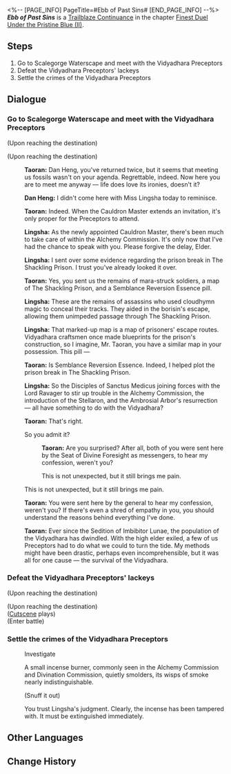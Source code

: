 <%-- [PAGE_INFO]
PageTitle=#Ebb of Past Sins#
[END_PAGE_INFO] --%>
{{Stub|Dialogue.}}
{{Mission Infobox
|id            = 2022307
|title         = 
|image         = Mission Ebb of Past Sins.png{{subst:void|<!--$UPLOAD:<<SpriteOutput/Chronicle/2022307.png>-<Mission Ebb of Past Sins.png>-<Fate's Atlas Images>>-->}}
|type          = Trailblaze Continuance
|event_name    = 
|chapter       = Finest Duel Under the Pristine Blue (II)
|requirements  = [[Trailblaze Continuance]] ''[[Under the Spell]]'' completed
|summary       = In the Scalegorge Waterscape, the tides rise and fall. Lingsha, with the "gift" prepared, arrives alongside Dan Heng to meet the Vidyadhara Preceptors. The deeds of the past and schemes of the present schemes will ultimately be settled one by one.
|characters    = Bailu; Dan Heng; Lingsha; Taoran; Trailblazer
|startLocation = [[The Xianzhou Luofu]] - [[Scalegorge Waterscape]]
|world         = The Xianzhou Luofu
|area          = Scalegorge Waterscape
|prev          = Under the Spell
|next          = A Fugue From Beyond
|rewards       = Trailblaze EXP*200; Stellar Jade*30; Traveler's Guide*2; Refined Aether*2; Credit*40,000
}}
'''''Ebb of Past Sins''''' is a [[Trailblaze Continuance]] in the chapter [[Finest Duel Under the Pristine Blue (II)]].

==Steps==
# Go to Scalegorge Waterscape and meet with the Vidyadhara Preceptors
# Defeat the Vidyadhara Preceptors' lackeys
# Settle the crimes of the Vidyadhara Preceptors

<!--
==Gameplay Notes==

--><!--
==Trial Character==

-->
==Dialogue==
{{Stub Dialogue}}

===Go to Scalegorge Waterscape and meet with the Vidyadhara Preceptors{{subst:void|<!--202230701-->}}===
{{Mission Description|type=continuance|location=Scalegorge Waterscape|The tide of Scalegorge Waterscape flows ceaselessly, just like the aspiration of the Vidyadhara Preceptors. The arrival of Dan Heng and Lingsha will be the key to deciding the direction of this flow.}}
{{Dialogue Start}}
;(Upon reaching the destination)

;(Upon reaching the destination)
:{{tx}}
:{{A|VO chapter2 16 taoran 103.ogg}} '''Taoran:''' Dan Heng, you've returned twice, but it seems that meeting us fossils wasn't on your agenda. Regrettable, indeed. Now here you are to meet me anyway &mdash; life does love its ironies, doesn't it?
:{{A|VO chapter2 16 danheng 103.ogg}} '''Dan Heng:''' I didn't come here with Miss Lingsha today to reminisce.
:{{A|VO chapter2 16 taoran 104.ogg}} '''Taoran:''' Indeed. When the Cauldron Master extends an invitation, it's only proper for the Preceptors to attend.
:{{A|VO chapter2 16 lingsha 102.ogg}} '''Lingsha:''' As the newly appointed Cauldron Master, there's been much to take care of within the Alchemy Commission. It's only now that I've had the chance to speak with you. Please forgive the delay, Elder.
:{{A|VO chapter2 16 lingsha 103.ogg}} '''Lingsha:''' I sent over some evidence regarding the prison break in The Shackling Prison. I trust you've already looked it over.
:{{A|VO chapter2 16 taoran 105.ogg}} '''Taoran:''' Yes, you sent us the remains of mara-struck soldiers, a map of The Shackling Prison, and a Semblance Reversion Essence pill.
:{{A|VO chapter2 16 lingsha 104.ogg}} '''Lingsha:''' These are the remains of assassins who used cloudhymn magic to conceal their tracks. They aided in the borisin's escape, allowing them unimpeded passage through The Shackling Prison.
:{{A|VO chapter2 16 lingsha 105.ogg}} '''Lingsha:''' That marked-up map is a map of prisoners' escape routes. Vidyadhara craftsmen once made blueprints for the prison's construction, so I imagine, Mr. Taoran, you have a similar map in your possession. This pill &mdash;
:{{A|VO chapter2 16 taoran 106.ogg}} '''Taoran:''' Is Semblance Reversion Essence. Indeed, I helped plot the prison break in The Shackling Prison.
:{{A|VO chapter2 16 lingsha 106.ogg}} '''Lingsha:''' So the Disciples of Sanctus Medicus joining forces with the Lord Ravager to stir up trouble in the Alchemy Commission, the introduction of the Stellaron, and the Ambrosial Arbor's resurrection &mdash; all have something to do with the Vidyadhara?
:{{A|VO chapter2 16 taoran 107.ogg}} '''Taoran:''' That's right.
:{{DIcon|Arrow}} So you admit it?
::{{A|VO chapter2 16 taoran 108.ogg}} '''Taoran:''' Are you surprised? After all, both of you were sent here by the Seat of Divine Foresight as messengers, to hear my confession, weren't you?
::This is not unexpected, but it still brings me pain.
:{{DIcon|Arrow}} This is not unexpected, but it still brings me pain.
:{{A|VO chapter2 16 taoran 109.ogg}} '''Taoran:''' You were sent here by the general to hear my confession, weren't you? If there's even a shred of empathy in you, you should understand the reasons behind everything I've done.
:{{A|VO chapter2 16 taoran 110.ogg}} '''Taoran:''' Ever since the Sedition of Imbibitor Lunae, the population of the Vidyadhara has dwindled. With the high elder exiled, a few of us Preceptors had to do what we could to turn the tide. My methods might have been drastic, perhaps even incomprehensible, but it was all for one cause &mdash; the survival of the Vidyadhara.
:{{tx}}
:{{tx}}
{{Dialogue End}}

===Defeat the Vidyadhara Preceptors' lackeys{{subst:void|<!--202230702-->}}===
{{Dialogue Start}}
;(Upon reaching the destination)

;(Upon reaching the destination)
;([[#Gallery|Cutscene]] plays)
;(Enter battle)
:{{Enemy List|Abundance Sprite: Golden Hound*2; Disciples of Sanctus Medicus: Shape Shifter*1}}
{{Dialogue End}}

===Settle the crimes of the Vidyadhara Preceptors{{subst:void|<!--202230703-->}}===
{{Dialogue Start}}
:{{tx}}

:{{DIcon|Loupe}} Investigate
:A small incense burner, commonly seen in the Alchemy Commission and Divination Commission, quietly smolders, its wisps of smoke nearly indistinguishable.
:{{DIcon|Arrow}} (Snuff it out)
:You trust Lingsha's judgment. Clearly, the incense has been tampered with. It must be extinguished immediately.
{{Dialogue End}}

==Other Languages==
{{Other Languages
|en   = Ebb of Past Sins
|zhs  = 射浪偃潮，旧恨云消
|zht  = 射浪偃潮，舊恨雲消
|ja   = 旧恨霧消、矢を射て波は凪ぐ
|ko   = 잠잠해진 풍랑, 사라진 오랜 원한
|es   = Rencores pasados disipados
|fr   = Reflux des péchés du passé
|ru   = Брызги волн, старая вражда избыта
|th   = คลื่นความแค้นจากวันวาน
|vi   = Sóng Xạ Thủy Triều, Hận Xưa Tan Biến
|de   = Ebbe alter Sünden
|id   = Gelombang Dendam Masa Lalu
|pt   = Recaída dos Pecados Passados
}}

==Change History==
{{Change History|2.5}}

